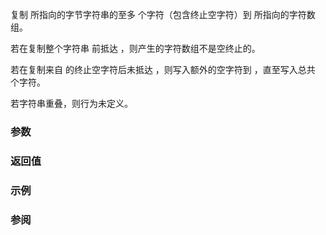 {{cpp/title|strncpy}}
{{cpp/string/byte/navbar}}
{{ddcl|header=cstring|
char* strncpy( char* dest, const char* src, std::size_t count );
}}

复制 {{c|src}} 所指向的字节字符串的至多 {{c|count}} 个字符（包含终止空字符）到 {{c|dest}} 所指向的字符数组。

若在复制整个字符串 {{c|src}} 前抵达 {{c|count}}，则产生的字符数组不是空终止的。

若在复制来自 {{c|src}} 的终止空字符后未抵达 {{c|count}}，则写入额外的空字符到 {{c|dest}}，直至写入总共 {{c|count}} 个字符。

若字符串重叠，则行为未定义。

===参数===
{{par begin}}
{{par|dest|指向要复制到的字符数组的指针}}
{{par|src|指向作为复制来源的字节字符串的指针}}
{{par|count|要复制的最大字符数}}
{{par end}}

===返回值===
{{c|dest}}

===示例===
{{example
|code=
#include &lt;cstring&gt;
#include &lt;iostream&gt;

int main()
{
    const char* src = "hi";
    char dest[6] = {'a', 'b', 'c', 'd', 'e', 'f'};
    std::strncpy(dest, src, 5);

    std::cout &lt;&lt; "dest 的内容为: ";
    for (char c : dest)
    {
        if (c)
            std::cout &lt;&lt; c &lt;&lt; ' ';
        else
            std::cout &lt;&lt; "\\0" &lt;&lt; ' ';
    }
    std::cout &lt;&lt; '\n';
}
|output=
dest 的内容为: h i \0 \0 \0 f 
}}

===参阅===
{{dsc begin}}
{{dsc inc|cpp/string/byte/dsc strcpy}}
{{dsc inc|cpp/string/byte/dsc memcpy}}
{{dsc see c|c/string/byte/strncpy}}
{{dsc end}}

{{langlinks|de|en|es|fr|it|ja|pt|ru}}